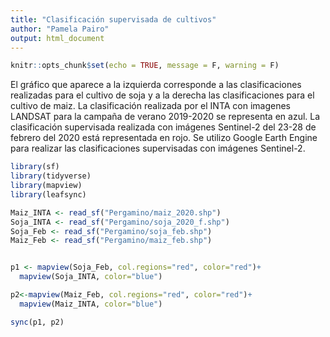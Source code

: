 ```yaml
---
title: "Clasificación supervisada de cultivos"
author: "Pamela Pairo"
output: html_document
---
```


```r
knitr::opts_chunk$set(echo = TRUE, message = F, warning = F)
```

El gráfico que aparece a la izquierda corresponde a las clasificaciones realizadas para el cultivo de soja y a la derecha las clasificaciones para el cultivo de maiz. La clasificación realizada por el INTA con imagenes LANDSAT para la campaña de verano 2019-2020 se representa en azul. La clasificación supervisada realizada con imágenes Sentinel-2 del 23-28 de febrero del 2020 está representada en rojo. Se utilizo Google Earth Engine para realizar las clasificaciones supervisadas con imágenes Sentinel-2.

```r

library(sf)
library(tidyverse)
library(mapview)
library(leafsync)

Maiz_INTA <- read_sf("Pergamino/maiz_2020.shp") 
Soja_INTA <- read_sf("Pergamino/soja_2020_f.shp")
Soja_Feb <- read_sf("Pergamino/soja_feb.shp")
Maiz_Feb <- read_sf("Pergamino/maiz_feb.shp")


p1 <- mapview(Soja_Feb, col.regions="red", color="red")+
  mapview(Soja_INTA, color="blue")

p2<-mapview(Maiz_Feb, col.regions="red", color="red")+
  mapview(Maiz_INTA, color="blue")

sync(p1, p2)
```